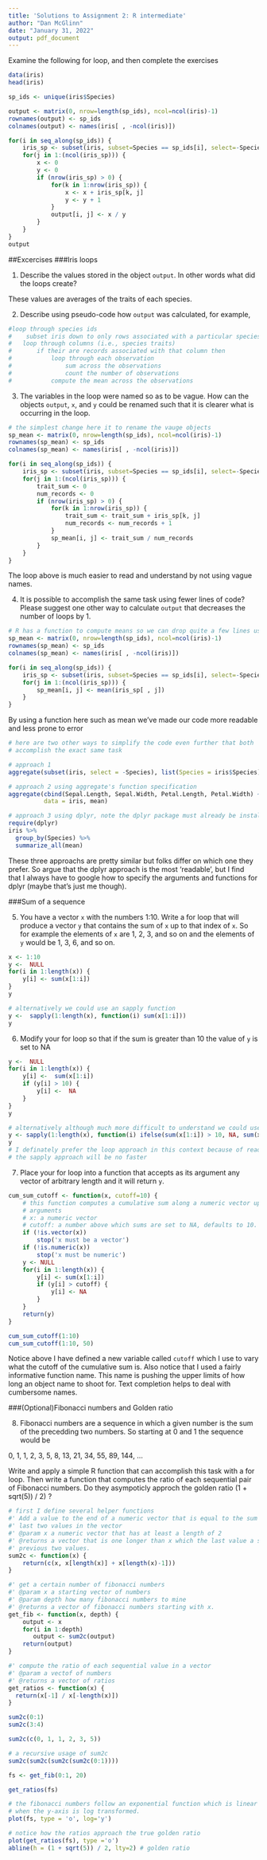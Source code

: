 ```yaml
---
title: 'Solutions to Assignment 2: R intermediate'
author: "Dan McGlinn"
date: "January 31, 2022"
output: pdf_document
---
```


Examine the following for loop, and then complete the exercises

```r
data(iris)
head(iris)

sp_ids <- unique(iris$Species)

output <- matrix(0, nrow=length(sp_ids), ncol=ncol(iris)-1)
rownames(output) <- sp_ids
colnames(output) <- names(iris[ , -ncol(iris)])

for(i in seq_along(sp_ids)) {
    iris_sp <- subset(iris, subset=Species == sp_ids[i], select=-Species)
    for(j in 1:(ncol(iris_sp))) {
        x <- 0
        y <- 0
        if (nrow(iris_sp) > 0) {
            for(k in 1:nrow(iris_sp)) {
                x <- x + iris_sp[k, j]
                y <- y + 1
            }
            output[i, j] <- x / y 
        }
    }
}
output
```
##Excercises
###Iris loops

1. Describe the values stored in the object `output`. In other words what did the 
loops create?

These values are averages of the traits of each species. 

2. Describe using pseudo-code how `output` was calculated, for example,
```r
#loop through species ids
#    subset iris down to only rows associated with a particular species
#   loop through columns (i.e., species traits)
#       if their are records associated with that column then
#           loop through each observation
#               sum across the observations
#               count the number of observations
#           compute the mean across the observations
```

3. The variables in the loop were named so as to be vague. How can the objects
`output`, `x`, and `y` could be renamed such that it is clearer what is occurring
in the loop.

```r
# the simplest change here it to rename the vauge objects
sp_mean <- matrix(0, nrow=length(sp_ids), ncol=ncol(iris)-1)
rownames(sp_mean) <- sp_ids
colnames(sp_mean) <- names(iris[ , -ncol(iris)])

for(i in seq_along(sp_ids)) {
    iris_sp <- subset(iris, subset=Species == sp_ids[i], select=-Species)
    for(j in 1:(ncol(iris_sp))) {
        trait_sum <- 0
        num_records <- 0
        if (nrow(iris_sp) > 0) {
            for(k in 1:nrow(iris_sp)) {
                trait_sum <- trait_sum + iris_sp[k, j]
                num_records <- num_records + 1
            }
            sp_mean[i, j] <- trait_sum / num_records
        }
    }
}

```

The loop above is much easier to read and understand by not using vague names.

4. It is possible to accomplish the same task using fewer lines of code? Please suggest one other way to calculate `output` that decreases the number of loops
by 1. 

```r
# R has a function to compute means so we can drop quite a few lines using that
sp_mean <- matrix(0, nrow=length(sp_ids), ncol=ncol(iris)-1)
rownames(sp_mean) <- sp_ids
colnames(sp_mean) <- names(iris[ , -ncol(iris)])

for(i in seq_along(sp_ids)) {
    iris_sp <- subset(iris, subset=Species == sp_ids[i], select=-Species)
    for(j in 1:(ncol(iris_sp))) {
        sp_mean[i, j] <- mean(iris_sp[ , j])
    }
}
```

By using a function here such as mean we've made our code more readable and less
prone to error

```r
# here are two other ways to simplify the code even further that both 
# accomplish the exact same task 

# approach 1
aggregate(subset(iris, select = -Species), list(Species = iris$Species), mean)

# approach 2 using aggregate's function specification
aggregate(cbind(Sepal.Length, Sepal.Width, Petal.Length, Petal.Width) ~ Species,
          data = iris, mean)

# approach 3 using dplyr, note the dplyr package must already be installed.
require(dplyr)
iris %>% 
  group_by(Species) %>%
  summarize_all(mean)
```

These three approachs are pretty similar but folks differ on which one they prefer. 
So argue that the dplyr approach is the most 'readable', but I find that I always
have to google how to specify the arguments and functions for dplyr (maybe that's
just me though). 

###Sum of a sequence

5. You have a vector `x` with the numbers 1:10. Write a
for loop that will produce a vector `y` that contains the sum of `x` up to that
index of `x`. So for example the elements of `x` are 1, 2, 3, and so on and the 
elements of `y` would be 1, 3, 6, and so on. 

```r
x <- 1:10
y <-  NULL
for(i in 1:length(x)) {
    y[i] <- sum(x[1:i])
}
y

# alternatively we could use an sapply function
y <-  sapply(1:length(x), function(i) sum(x[1:i]))
y
```

6. Modify your for loop so that if the sum is greater than 10 the value of `y`
is set to NA

```r
y <-  NULL
for(i in 1:length(x)) {
    y[i] <-  sum(x[1:i])
    if (y[i] > 10) {
        y[i] <-  NA
    }
}
y

# alternatively although much more difficult to understand we could use
y <- sapply(1:length(x), function(i) ifelse(sum(x[1:i]) > 10, NA, sum(x[1:i])))
y
# I definately prefer the loop approach in this context because of readability
# the sapply approach will be no faster
```

7. Place your for loop into a function that accepts as its argument any vector
of arbitrary length and it will return `y`. 

```r
cum_sum_cutoff <- function(x, cutoff=10) {
    # this function computes a cumulative sum along a numeric vector up to a cutoff
    # arguments
    # x: a numeric vector
    # cutoff: a number above which sums are set to NA, defaults to 10.
    if (!is.vector(x)) 
        stop('x must be a vector')
    if (!is.numeric(x))
        stop('x must be numeric')
    y <- NULL
    for(i in 1:length(x)) {
        y[i] <- sum(x[1:i])
        if (y[i] > cutoff) {
            y[i] <- NA
        }
    }
    return(y)
}

cum_sum_cutoff(1:10)
cum_sum_cutoff(1:10, 50)
```

Notice above I have defined a new variable called `cutoff` which I use to 
vary what the cutoff of the cumulative sum is. Also notice that I used a fairly
informative function name. This name is pushing the upper limits of how long an
object name to shoot for. Text completion helps to deal with cumbersome names. 

###(Optional)Fibonacci numbers and Golden ratio

8. Fibonacci numbers are a sequence in which a given number is the sum of the 
precedding two numbers. So starting at 0 and 1 the sequence would be

0, 1, 1, 2, 3, 5, 8, 13, 21, 34, 55, 89, 144, ...

Write and apply a simple R function that can accomplish this task with a for loop. 
Then write a function that computes the ratio of each sequential pair of 
Fibonacci numbers. Do they asympoticly approch the golden ratio (1 + sqrt(5)) / 2) ? 


```r
# first I define several helper functions
#' Add a value to the end of a numeric vector that is equal to the sum of the
#' last two values in the vector
#' @param x a numeric vector that has at least a length of 2
#' @returns a vector that is one longer than x which the last value a sum of 
#' previous two values. 
sum2c <- function(x) {
    return(c(x, x[length(x)] + x[length(x)-1]))
}

#' get a certain number of fibonacci numbers
#' @param x a starting vector of numbers
#' @param depth how many fibonacci numbers to mine
#' @returns a vector of fibonacci numbers starting with x. 
get_fib <- function(x, depth) {
    output <- x
    for(i in 1:depth) 
       output <- sum2c(output)
    return(output)
}

#' compute the ratio of each sequential value in a vector
#' @param a vectof of numbers
#' @returns a vector of ratios
get_ratios <- function(x) {
  return(x[-1] / x[-length(x)])
}

sum2c(0:1)
sum2c(3:4)

sum2c(c(0, 1, 1, 2, 3, 5))

# a recursive usage of sum2c
sum2c(sum2c(sum2c(sum2c(0:1))))

fs <- get_fib(0:1, 20)

get_ratios(fs)

# the fibonacci numbers follow an exponential function which is linear 
# when the y-axis is log transformed. 
plot(fs, type = 'o', log='y')

# notice how the ratios approach the true golden ratio
plot(get_ratios(fs), type ='o')
abline(h = (1 + sqrt(5)) / 2, lty=2) # golden ratio

```

